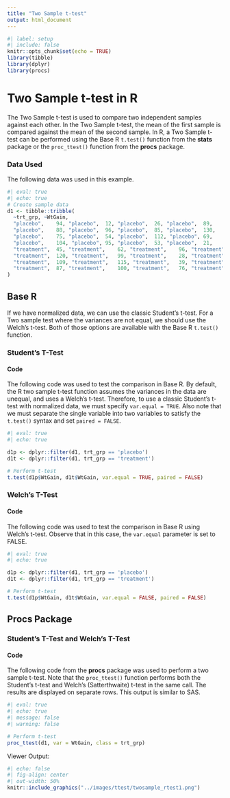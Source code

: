 ```yaml
---
title: "Two Sample t-test"
output: html_document
---
```


```r
#| label: setup
#| include: false
knitr::opts_chunk$set(echo = TRUE)
library(tibble)
library(dplyr)
library(procs)
```

# **Two Sample t-test in R**

The Two Sample t-test is used to compare two independent samples against each other. In the Two Sample t-test, the mean of the first sample is compared against the mean of the second sample. In R, a Two Sample t-test can be performed using the Base R `t.test()` function from the **stats** package or the `proc_ttest()` function from the **procs** package.

### Data Used

The following data was used in this example.

```r
#| eval: true
#| echo: true
# Create sample data
d1 <- tibble::tribble(
  ~trt_grp,	~WtGain,
  "placebo",	94, "placebo",	12, "placebo",	26, "placebo",	89,
  "placebo",	88, "placebo",	96, "placebo",	85, "placebo",	130,
  "placebo",	75, "placebo",	54, "placebo",	112, "placebo",	69,
  "placebo",	104, "placebo",	95, "placebo",	53, "placebo",	21,
  "treatment",	45, "treatment",	62, "treatment",	96, "treatment",	128,
  "treatment",	120, "treatment",	99, "treatment",	28, "treatment",	50,
  "treatment",	109, "treatment",	115, "treatment",	39, "treatment",	96,
  "treatment",	87, "treatment",	100, "treatment",	76, "treatment",	80
)
```

## Base R

If we have normalized data, we can use the classic Student's t-test. For a Two sample test where the variances are not equal, we should use the Welch's t-test. Both of those options are available with the Base R `t.test()` function.

### Student's T-Test {#baseS}

#### Code

The following code was used to test the comparison in Base R. By default, the R two sample t-test function assumes the variances in the data are unequal, and uses a Welch's t-test. Therefore, to use a classic Student's t-test with normalized data, we must specify `var.equal = TRUE`.
Also note that we must separate the single variable into two variables to satisfy the `t.test()` syntax and set `paired = FALSE`.

```r
#| eval: true
#| echo: true

d1p <- dplyr::filter(d1, trt_grp == 'placebo')
d1t <- dplyr::filter(d1, trt_grp == 'treatment')

# Perform t-test
t.test(d1p$WtGain, d1t$WtGain, var.equal = TRUE, paired = FALSE)

```

### Welch's T-Test {#baseW}

#### Code

The following code was used to test the comparison in Base R using Welch's t-test. Observe that in this case, the `var.equal` parameter is set to FALSE.

```r
#| eval: true
#| echo: true

d1p <- dplyr::filter(d1, trt_grp == 'placebo')
d1t <- dplyr::filter(d1, trt_grp == 'treatment')

# Perform t-test
t.test(d1p$WtGain, d1t$WtGain, var.equal = FALSE, paired = FALSE)

```

## Procs Package

### Student's T-Test and Welch's T-Test {#procs}

#### Code

The following code from the **procs** package was used to perform a two sample t-test. Note that the `proc_ttest()` function performs both the Student's t-test and Welch's (Satterthwaite) t-test in the same call. The results are displayed on separate rows. This output is similar to SAS.

```r
#| eval: true
#| echo: true
#| message: false
#| warning: false

# Perform t-test
proc_ttest(d1, var = WtGain, class = trt_grp)
```

Viewer Output:

```r
#| echo: false
#| fig-align: center
#| out-width: 50%
knitr::include_graphics("../images/ttest/twosample_rtest1.png")
```
